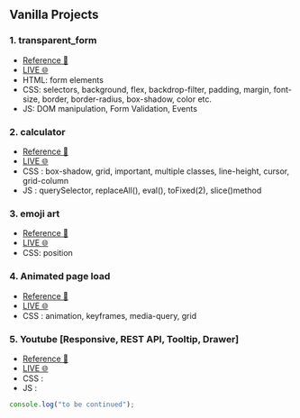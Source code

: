## Vanilla Projects

### 1. transparent_form

- [Reference 🎨](https://roopaish.github.io/CSS-RoadMap/Transparent%20Login%20Form/)
- [LIVE 🌐](https://apsarabiswokarma.github.io/WebDevelopment-Roadmap/vanilla/transparent_form)
- HTML: form elements
- CSS: selectors, background, flex, backdrop-filter, padding, margin, font-size, border, border-radius, box-shadow, color etc.
- JS: DOM manipulation, Form Validation, Events

### 2. calculator

- [Reference 🎨](https://www.figma.com/community/file/984658356416751911)
- [LIVE 🌐](https://apsarabiswokarma.github.io/WebDevelopment-Roadmap/vanilla/calculator)
- CSS : box-shadow, grid, important, multiple classes, line-height, cursor, grid-column
- JS : querySelector, replaceAll(), eval(), toFixed(2), slice()method

### 3. emoji art

- [Reference 🎨](https://roopaish.github.io/CSS-RoadMap/CSS%20Only%20Emoji%20Art/)
- [LIVE 🌐](https://apsarabiswokarma.github.io/WebDevelopment-Roadmap/vanilla/css-emoji)
- CSS: position

### 4. Animated page load

- [Reference 🎨](https://roopaish.github.io/CSS-RoadMap/Animated%20Page%20Load/)
- [LIVE 🌐](https://apsarabiswokarma.github.io/WebDevelopment-Roadmap/vanilla/page-animation)
- CSS : animation, keyframes, media-query, grid

### 5. Youtube [Responsive, REST API, Tooltip, Drawer]

- [Reference 🎨](<https://www.figma.com/file/6JyLA1l1DTup2L4YHold1e/YouTube---Redesign-homepage-(Community)?type=design&node-id=0-1&t=kOtpu9vWz5oDOjbO-0>)
- [LIVE 🌐](https://apsarabiswokarma.github.io/WebDevelopment-Roadmap/vanilla/youtube)
- CSS :
- JS :

```js
console.log("to be continued");
```
